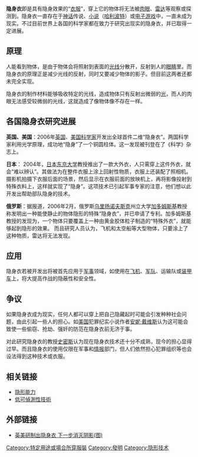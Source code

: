 {{expand language|1=en|page=Cloaking device|time=2020-02-15T06:30:29+00:00}}
{{Unreferenced |time=2008-08-11T09:53:17+00:00 }}
'''隐身衣'''即是具有隐身效果的“[[衣服|衣服]]”，穿上它的物体将无法被[[肉眼|肉眼]]、[[雷达|雷达]]等观察或探测到。隐身衣一直存在于[[神话|神话]]传说、[[小说|小说]]（[[哈利波特|哈利波特]]）或[[电子游戏|电子游戏]]中，一直未成为现实。不过目前世界上各国的科学家都在致力于研究出现实的隐身衣，并已取得一定进展。

== 原理 ==
人能看到物体，是由于物体会将照射到表面的[[光线|光线]]分散开，反射到人的[[眼睛|眼睛]]里。而隐身衣的原理正是减少光线的反射，同时又要减少物体的影子。但目前这两者还都未完全实现。 

隐身衣的制作材料能够吸收特定的光线，造成物体只有反射出微弱的[[光|光]]，而人的肉眼无法感受较微弱的光线，这就造成了像物体像不存在一样。

== 各国隐身衣研究进展 ==

'''英国、美国'''：2006年[[英国|英国]]、[[美国|美国]][[科学家|科学家]]开发出全球首件二维“隐身衣”。两国科学家利用光学原理，成功地“隐身”了一个铜圆柱体。这一发现被刊登在了《科学》杂志上。 

'''日本'''： 2004年，[[日本|日本]][[东京大学|东京大学]]教授推出了一款大外衣，人只需穿上这件外衣，就会“难以辨认”。其做法为在整件衣服上涂上回射性物质，衣服上还装配了照相机。摄影机拍摄下衣服后面的场景，然后显示在衣服前面的放映机上，再将影像投射到特殊衣料上，这样就实现了“隐身”。这项技术已引起军事专家的注意，他们想以此开发出帮助部队隐身的技术。

'''俄罗斯'''：据报道，2006年2月，俄罗斯[[乌里扬诺夫斯克|乌里扬诺夫斯克]]州立大学[[加多姆斯基|加多姆斯基]]教授称发明出一种能使静止的物体隐形的特殊“隐身衣”，并已申请了专利。加多姆斯基教授的发现为，一个物体只要覆盖上一种由黄金胶体粒子制造的“特殊外衣”，就能够起到隐形的效果。 而且研究人员认为，飞机和太空船等大型物体，只要涂上了这种物质，雷达将无法发现。

== 应用 ==
隐身衣若被开发出将被首先应用于[[军事|军事]]领域，如使用在[[飞机|飞机]]、[[军队|军队]]、运输队或[[装甲车|装甲车]]上，将大提高作战的隐蔽性和安全性。

== 争议 ==

如果隐身衣成为现实，任何人都可以穿上把自己隐藏起时可能会引发种种社会问题，由此引起一些人的担心。如[[美国|美国]]犯罪纪实小说作者[[安妮·戴维斯|安妮·戴维斯]]认为这可能会致使一些偷窃、抢劫、强奸的防范在隐身衣前无济于事。

对此研究隐身衣的教授[[史密斯|史密斯]]认为现在隐身衣技术还十分不成熟，现今的担心显得过早。而且隐身衣的使用仅限在军事和[[情报|情报]]部门，但人们依然担心犯罪组织等也会设法得到这种技术或衣服。

== 相关链接 ==
*[[隐形能力|隐形能力]]
*[[低可偵測性技術|低可偵測性技術]]

== 外部链接 ==

* [https://web.archive.org/web/20070715162338/http://www.hangzhou.com.cn/20060801/ca1217576.htm 英美研制出隐身衣 下一步消灭阴影(图)]

[[Category:特定用途或場合所穿服裝|Category:特定用途或場合所穿服裝]]
[[Category:發明|Category:發明]]
[[Category:隐形技术|Category:隐形技术]]
